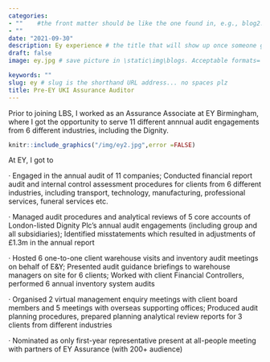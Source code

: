 ```yaml
---
categories:  
- ""    #the front matter should be like the one found in, e.g., blog2.md. It cannot be like the normal Rmd we used
- ""
date: "2021-09-30"
description: Ey experience # the title that will show up once someone gets to this page
draft: false
image: ey.jpg # save picture in \static\img\blogs. Acceptable formats= jpg, jpeg, or png . Your iPhone pics wont work

keywords: ""
slug: ey # slug is the shorthand URL address... no spaces plz
title: Pre-EY UKI Assurance Auditor
---
```


Prior to joining LBS, I worked as an Assurance Associate at EY Birmingham, where I got the opportunity to serve 11 different annnual audit engagements from 6 different industries, including the Dignity.

```r


knitr::include_graphics("/img/ey2.jpg",error =FALSE)

```

At EY, I got to

·	Engaged in the annual audit of 11 companies; Conducted financial report audit and internal control assessment procedures for clients from 6 different industries, including transport, technology, manufacturing, professional services, funeral services etc.

·	Managed audit procedures and analytical reviews of 5 core accounts of London-listed Dignity Plc’s annual audit engagements (including group and all subsidiaries); Identified misstatements which resulted in adjustments of £1.3m in the annual report

·	Hosted 6 one-to-one client warehouse visits and inventory audit meetings on behalf of E&Y; Presented audit guidance briefings to warehouse managers on site for 6 clients; Worked with client Financial Controllers, performed 6 annual inventory system audits

·	Organised 2 virtual management enquiry meetings with client board members and 5 meetings with overseas supporting offices; Produced audit planning procedures, prepared planning analytical review reports for 3 clients from different industries

·	Nominated as only first-year representative present at all-people meeting with partners of EY Assurance (with 200+ audience)


